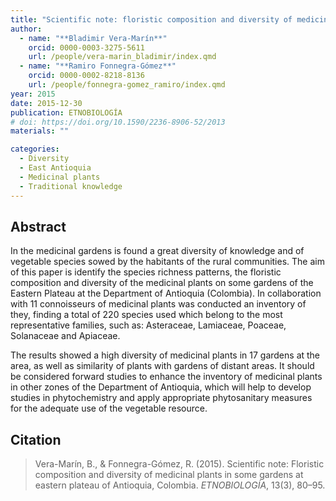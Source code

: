 ```yaml
---
title: "Scientific note: floristic composition and diversity of medicinal plants in some gardens at eastern plateau of Antioquia, Colombia"
author:
  - name: "**Bladimir Vera-Marín**"
    orcid: 0000-0003-3275-5611
    url: /people/vera-marin_bladimir/index.qmd
  - name: "**Ramiro Fonnegra-Gómez**"
    orcid: 0000-0002-8218-8136
    url: /people/fonnegra-gomez_ramiro/index.qmd
year: 2015
date: 2015-12-30
publication: ETNOBIOLOGÍA
# doi: https://doi.org/10.1590/2236-8906-52/2013
materials: ""

categories:
  - Diversity
  - East Antioquia
  - Medicinal plants
  - Traditional knowledge
---
```


## Abstract

In the medicinal gardens is found a great diversity of knowledge and of vegetable species sowed by the habitants of the rural communities. The aim of this paper is identify the species richness patterns, the floristic composition and diversity of the medicinal plants on some gardens of the Eastern Plateau at the Department of Antioquia (Colombia). In collaboration with 11 connoisseurs of medicinal plants was conducted an inventory of they, finding a total of 220 species used which belong to the most representative families, such as: Asteraceae, Lamiaceae, Poaceae, Solanaceae and Apiaceae.

The results showed a high diversity of medicinal plants in 17 gardens at the area, as well as similarity of plants with gardens of distant areas. It should be considered forward studies to enhance the inventory of medicinal plants in other zones of the Department of Antioquia, which will help to develop studies in phytochemistry and apply appropriate phytosanitary measures for the adequate use of the vegetable resource.

## Citation

> Vera-Marín, B., & Fonnegra-Gómez, R. (2015). Scientific note: Floristic composition and diversity of medicinal plants in some gardens at eastern plateau of Antioquia, Colombia. *ETNOBIOLOGÍA*, 13(3), 80–95.

